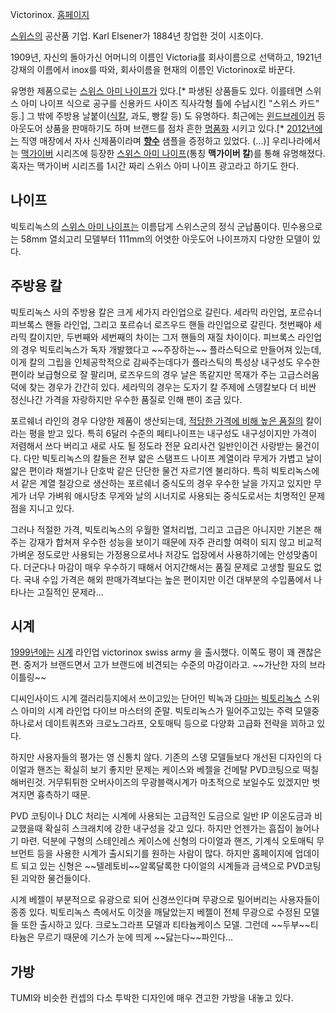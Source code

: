 Victorinox. [http://www.victorinox.ch 홈페이지]

[[스위스]]의 공산품 기업. Karl Elsener가 1884년 창업한 것이 시초이다.

1909년, 자신의 돌아가신 어머니의 이름인 Victoria를 회사이름으로 선택하고, 1921년 강재의 이름에서 inox를 따와, 회사이름을 현재의 이름인 Victorinox로 바꾼다.

유명한 제품으로는 [[스위스 아미 나이프]]가 있다.[* 파생된 상품들도 있다. 이를테면 스위스 아미 나이프 식으로 공구를 신용카드 사이즈 직사각형 틀에 수납시킨 "스위스 카드" 등.] 그 밖에 주방용 날붙이([[식칼]], 과도, 빵칼 등) 도 유명하다. 최근에는 [[윈드브레이커]] 등 아웃도어 상품을 판매하기도 하며 브랜드를 점차 흔한 [[명품]]화 시키고 있다.[* [[2012년]]에는 직영 매장에서 자사 신제품이라며 '''[[향수]]''' 샘플을 증정하고 있었다. (...)] 우리나라에서는 [[맥가이버]] 시리즈에 등장한 [[스위스 아미 나이프]](통칭 '''맥가이버 칼''')를 통해 유명해졌다. 혹자는 맥가이버 시리즈를 1시간 짜리 스위스 아미 나이프 광고라고 하기도 한다.

== 나이프 ==
빅토리녹스의 [[스위스 아미 나이프]]는 이름답게 스위스군의 정식 군납품이다. 민수용으로는 58mm 열쇠고리 모델부터 111mm의 어엿한 아웃도어 나이프까지 다양한 모델이 있다.

== 주방용 칼 ==
빅토리녹스 사의 주방용 칼은 크게 세가지 라인업으로 갈린다. 세라믹 라인업, 포르슈너 피브록스 핸들 라인업, 그리고 포르슈너 로즈우드 핸들 라인업으로 갈린다. 첫번째야 세라믹 칼이지만, 두번째와 세번째의 차이는 그저 핸들의 재질 차이이다. 피브록스 라인업의 경우 빅토리녹스가 독자 개발했다고 ~~주장하는~~ 플라스틱으로 만들어져 있는데, 이게 칼의 그립을 인체공학적으로 감싸주는데다가 플라스틱의 특성상 내구성도 우수한 편이라 보급형으로 잘 팔리며, 로즈우드의 경우 날은 똑같지만 목재가 주는 고급스러움 덕에 찾는 경우가 간간히 있다. 세라믹의 경우는 도자기 칼 주제에 스뎅칼보다 더 비싼 정신나간 가격을 자랑하지만 우수한 품질로 인해 팬이 조금 있다. 

포르쉐너 라인의 경우 다양한 제품이 생산되는데, [[가성비|적당한 가격에 비해 높은 품질]]의 칼이라는 평을 받고 있다. 특히 6달러 수준의 페티나이프는 내구성도 내구성이지만 가격이 저렴해서 쓰다 버리고 새로 사도 될 정도라 전문 요리사건 일반인이건 사랑받는 물건이다. 다만 빅토리녹스의 칼들은 전부 얇은 스탬프드 나이프 계열이라 무게가 가볍고 날이 얇은 편이라 채썰기나 단호박 같은 단단한 물건 자르기엔 불리하다. 특히 빅토리녹스에서 같은 계열 철강으로 생산하는 포르쉐너 중식도의 경우 우수한 날을 가지고 있지만 무게가 너무 가벼워 애시당초 무게와 날의 시너지로 사용되는 중식도로서는 치명적인 문제점을 지니고 있다.

그러나 적절한 가격, 빅토리녹스의 우월한 열처리법, 그리고 고급은 아니지만 기본은 해주는 강재가 합쳐져 우수한 성능을 보이기 때문에 자주 관리할 여력이 되지 않고 비교적 가벼운 정도로만 사용되는 가정용으로서나 저강도 업장에서 사용하기에는 안성맞춤이다. 더군다나 마감이 매우 우수하기 때해서 어지간해서는 품질 문제로 고생할 필요도 없다. 국내 수입 가격은 해외 판매가격보다는 높은 편이지만 이건 대부분의 수입품에서 나타나는 고질적인 문제라...


== 시계 ==
[[1999년]]에는 [[시계]] 라인업 victorinox swiss army 을 출시했다. 이쪽도 평이 꽤 괜찮은편. 중저가 브랜드면서 고가 브랜드에 비견되는 수준의 마감이라고. ~~가난한 자의 브라이틀링~~

디씨인사이드 시계 갤러리등지에서 쓰이고있는 단어인 빅녹과 [[다마]]는 [[빅토리녹스]] 스위스 아미의 시계 라인업 다이브 마스터의 준말. 빅토리녹스가 밀어주고있는 주력 모델중 하나로서 데이트쿼츠와 크로노그라프, 오토매틱 등으로 다양화 고급화 전략을 꾀하고 있다.

하지만 사용자들의 평가는 영 신통치 않다. 기존의 스뎅 모델들보다 개선된 디자인의 다이얼과 핸즈는 확실히 보기 좋지만 문제는 케이스와 베젤을 건메탈 PVD코팅으로 떡칠해버린것. 거무튀튀한 오버사이즈의 무광블랙시계가 마초적으로 보일수도 있겠지만 벗겨지면 흉측하기 때문.

PVD 코팅이나 DLC 처리는 시계에 사용되는 고급적인 도금으로 일반 IP 이온도금과 비교했을때 확실히 스크래치에 강한 내구성을 갖고 있다. 하지만 언젠가는 흠집이 늘어나기 마련. 덕분에 구형의 스테인레스 케이스에 신형의 다이얼과 핸즈, 기계식 오토매틱 무브먼트 등을 사용한 시계가 출시되기를 원하는 사람이 많다. 하지만 홈페이지에 업데이트 되고 있는 신형은 ~~텔레토비~~알록달록한 다이얼의 시계들과 금색으로 PVD코팅된 괴악한 물건들이다.

시계 베젤이 부분적으로 유광으로 되어 신경쓰인다며 무광으로 밀어버리는 사용자들이 종종 있다. 빅토리녹스 측에서도 이것을 깨달았는지 베젤이 전체 무광으로 수정된 모델들 또한 출시하고 있다. 크로노그라프 모델과 티타늄케이스 모델. 그런데 ~~두부~~티타늄은 무르기 때문에 기스가 눈에 띄게 ~~닳는다~~파인다...


== 가방 ==
TUMI와 비슷한 컨셉의 다소 투박한 디자인에 매우 견고한 가방을 내놓고 있다.
